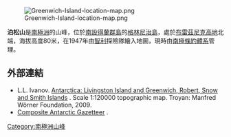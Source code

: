 [[Image:Greenwich-Island-location-map.png|thumb]]

'''泊松山'''是[[南極洲|南極洲]]的山峰，位於[[南設得蘭群島|南設得蘭群島]]的[[格林尼治島|格林尼治島]]，處於[[布雷茲尼克高地|布雷茲尼克高地]]北端，海拔高度80米，在1947年由[[智利|智利]]探險隊繪入地圖，現時由[[南極條約體系|南極條約體系]]管理。

{{coord|62|28|39|S|59|39|03|W|display=title}}

==外部連結==
* L.L. Ivanov. [http://apcbg.org/image023.jpg Antarctica: Livingston Island and Greenwich, Robert, Snow and Smith Islands] {{Wayback|url=http://apcbg.org/image023.jpg |date=20080424075823 }}. Scale 1:120000 topographic map.  Troyan: Manfred Wörner Foundation, 2009.
* [http://data.aad.gov.au/aadc/gaz/scar/ Composite Antarctic Gazetteer] {{WebCite|url=https://www.webcitation.org/5ug2CfC7m?url=http://data.aad.gov.au/aadc/gaz/scar/ |date=20101202140255 |dateformat=iso }}.

{{Antarctica-geo-stub}}
[[Category:南極洲山峰|Category:南極洲山峰]]